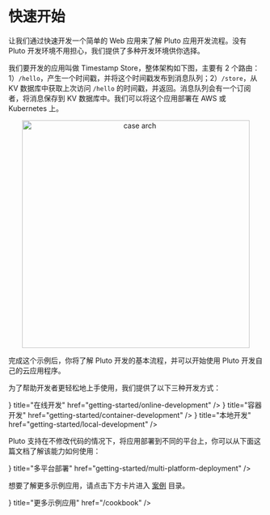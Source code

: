 

# 快速开始

让我们通过快速开发一个简单的 Web 应用来了解 Pluto 应用开发流程。没有 Pluto 开发环境不用担心，我们提供了多种开发环境供你选择。

我们要开发的应用叫做 Timestamp Store，整体架构如下图，主要有 2 个路由：1）`/hello`，产生一个时间戳，并将这个时间戳发布到消息队列；2）`/store`，从 KV 数据库中获取上次访问 `/hello` 的时间戳，并返回。消息队列会有一个订阅者，将消息保存到 KV 数据库中。我们可以将这个应用部署在 AWS 或 Kubernetes 上。

<p align="center">
  <img
    src="/assets/getting-started/getting-started-case-arch.png"
    alt="case arch"
    width="450"
  />
</p>

完成这个示例后，你将了解 Pluto 开发的基本流程，并可以开始使用 Pluto 开发自己的云应用程序。

为了帮助开发者更轻松地上手使用，我们提供了以下三种开发方式：

<Cards>
  <Card
    icon={<AiOutlineCloud size="20" />}
    title="在线开发"
    href="getting-started/online-development"
  />
  <Card
    icon={<TbBrandDocker size="20" />}
    title="容器开发"
    href="getting-started/container-development"
  />
  <Card
    icon={<MdComputer size="20" />}
    title="本地开发"
    href="getting-started/local-development"
  />
</Cards>

Pluto 支持在不修改代码的情况下，将应用部署到不同的平台上，你可以从下面这篇文档了解该能力如何使用：

<Cards num="1">
  <Card
    icon={<SiGooglecloudspanner size="20" />}
    title="多平台部署"
    href="getting-started/multi-platform-deployment"
  />
</Cards>


想要了解更多示例应用，请点击下方卡片进入 [案例](/cookbook) 目录。

<Cards num="1">
  <Card
    icon={<RiRobot2Line size="20" />}
    title="更多示例应用"
    href="/cookbook"
  />
</Cards>
